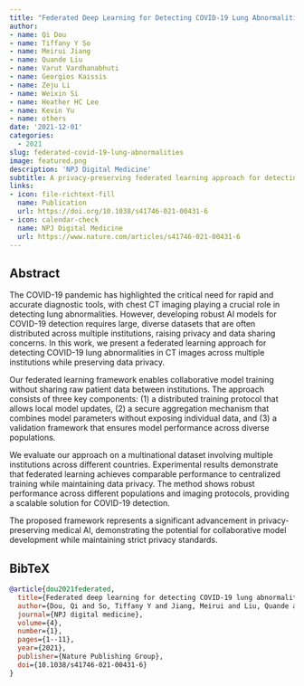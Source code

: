 ```yaml
---
title: "Federated Deep Learning for Detecting COVID-19 Lung Abnormalities in CT: A Privacy-Preserving Multinational Validation Study"
author: 
- name: Qi Dou
- name: Tiffany Y So
- name: Meirui Jiang
- name: Quande Liu
- name: Varut Vardhanabhuti
- name: Georgios Kaissis
- name: Zeju Li
- name: Weixin Si
- name: Heather HC Lee
- name: Kevin Yu
- name: others
date: '2021-12-01'
categories:
  - 2021
slug: federated-covid-19-lung-abnormalities
image: featured.png
description: 'NPJ Digital Medicine'
subtitle: A privacy-preserving federated learning approach for detecting COVID-19 lung abnormalities across multiple institutions.
links:
- icon: file-richtext-fill
  name: Publication
  url: https://doi.org/10.1038/s41746-021-00431-6
- icon: calendar-check
  name: NPJ Digital Medicine
  url: https://www.nature.com/articles/s41746-021-00431-6
---
```


## Abstract

The COVID-19 pandemic has highlighted the critical need for rapid and accurate diagnostic tools, with chest CT imaging playing a crucial role in detecting lung abnormalities. However, developing robust AI models for COVID-19 detection requires large, diverse datasets that are often distributed across multiple institutions, raising privacy and data sharing concerns. In this work, we present a federated learning approach for detecting COVID-19 lung abnormalities in CT images across multiple institutions while preserving data privacy.

Our federated learning framework enables collaborative model training without sharing raw patient data between institutions. The approach consists of three key components: (1) a distributed training protocol that allows local model updates, (2) a secure aggregation mechanism that combines model parameters without exposing individual data, and (3) a validation framework that ensures model performance across diverse populations.

We evaluate our approach on a multinational dataset involving multiple institutions across different countries. Experimental results demonstrate that federated learning achieves comparable performance to centralized training while maintaining data privacy. The method shows robust performance across different populations and imaging protocols, providing a scalable solution for COVID-19 detection.

The proposed framework represents a significant advancement in privacy-preserving medical AI, demonstrating the potential for collaborative model development while maintaining strict privacy standards.

## BibTeX

```bibtex
@article{dou2021federated,
  title={Federated deep learning for detecting COVID-19 lung abnormalities in CT: a privacy-preserving multinational validation study},
  author={Dou, Qi and So, Tiffany Y and Jiang, Meirui and Liu, Quande and Vardhanabhuti, Varut and Kaissis, Georgios and Li, Zeju and Si, Weixin and Lee, Heather HC and Yu, Kevin and others},
  journal={NPJ digital medicine},
  volume={4},
  number={1},
  pages={1--11},
  year={2021},
  publisher={Nature Publishing Group},
  doi={10.1038/s41746-021-00431-6}
}
``` 